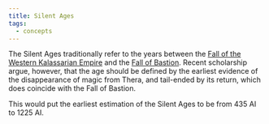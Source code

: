 ```yaml
---
title: Silent Ages
tags:
  - concepts
---
```


The Silent Ages traditionally refer to the years between the
[Fall of the Western Kalassarian Empire](/events/fall-of-the-western-kalassarian-empire/)
and the [Fall of Bastion](/events/fall-of-bastion/). Recent scholarship
argue, however, that the age should be defined by the earliest evidence of the
disappearance of magic from Thera, and tail-ended by its return, which does
coincide with the Fall of Bastion.

This would put the earliest estimation of the Silent Ages to be from 435 AI to
1225 AI.
